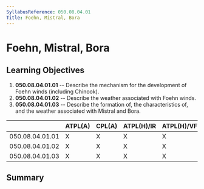 ```yaml
---
SyllabusReference: 050.08.04.01
Title: Foehn, Mistral, Bora
---
```


# Foehn, Mistral, Bora

## Learning Objectives

1.  **050.08.04.01.01** -- Describe the mechanism for the development of Foehn
    winds (including Chinook).
2.  **050.08.04.01.02** -- Describe the weather associated with Foehn winds.
3.  **050.08.04.01.03** -- Describe the formation of, the characteristics of,
    and the weather associated with Mistral and Bora.

|                 | ATPL(A) | CPL(A) | ATPL(H)/IR | ATPL(H)/VFR | CPL(H) | IR  | CBIR(A) |
| --------------- | ------- | ------ | ---------- | ----------- | ------ | --- | ------- |
| 050.08.04.01.01 | X       | X      | X          | X           | X      | X   |         |
| 050.08.04.01.02 | X       | X      | X          | X           | X      | X   |         |
| 050.08.04.01.03 | X       | X      | X          | X           | X      | X   |         |

## Summary
